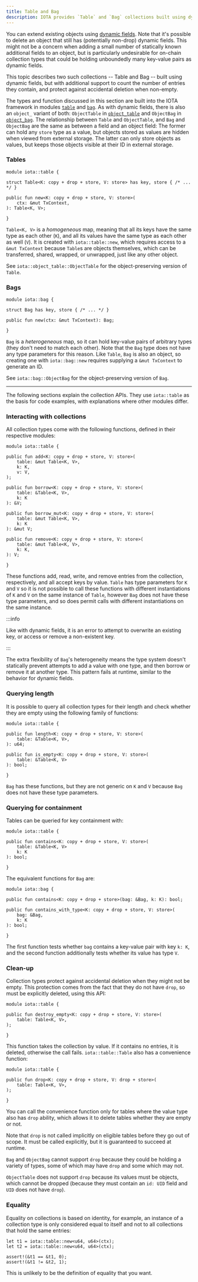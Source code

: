 ```yaml
---
title: Table and Bag
description: IOTA provides `Table` and `Bag` collections built using dynamic fields, but with additional support to count the number of entries they contain to protect against accidental deletion when non-empty.
---
```


You can extend existing objects using [dynamic fields](../dynamic-fields.mdx). Note that it's possible to delete an object that still has (potentially non-drop) dynamic fields. This might not be a concern when adding a small number of statically known additional fields to an object, but is particularly undesirable for on-chain collection types that could be holding unboundedly many key-value pairs as dynamic fields.

This topic describes two such collections -- Table and Bag -- built using dynamic fields, but with additional support to count the number of entries they contain, and protect against accidental deletion when non-empty.

The types and function discussed in this section are built into the IOTA framework in modules [`table`](https://github.com/iotaledger/kinesis/tree/main/crates/iota-framework/packages/iota-framework/sources/table.move) and [`bag`](https://github.com/iotaledger/kinesis/tree/main/crates/iota-framework/packages/iota-framework/sources/bag.move). As with dynamic fields, there is also an `object_` variant of both: `ObjectTable` in [`object_table`](https://github.com/iotaledger/kinesis/tree/main/crates/iota-framework/packages/iota-framework/sources/object_table.move) and `ObjectBag` in [`object_bag`](https://github.com/iotaledger/kinesis/tree/main/crates/iota-framework/packages/iota-framework/sources/object_bag.move). The relationship between `Table` and `ObjectTable`, and `Bag` and `ObjectBag` are the same as between a field and an object field: The former can hold any `store` type as a value, but objects stored as values are hidden when viewed from external storage. The latter can only store objects as values, but keeps those objects visible at their ID in external storage.


### Tables

```move
module iota::table {

struct Table<K: copy + drop + store, V: store> has key, store { /* ... */ }

public fun new<K: copy + drop + store, V: store>(
    ctx: &mut TxContext,
): Table<K, V>;

}
```

`Table<K, V>` is a *homogeneous* map, meaning that all its keys have the same type as each other (`K`), and all its values have the same type as each other as well (`V`). It is created with `iota::table::new`, which requires access to a `&mut TxContext` because `Table`s are objects themselves, which can be transferred, shared, wrapped, or unwrapped, just like any other object.

See `iota::object_table::ObjectTable` for the object-preserving version of `Table`.

### Bags

```move
module iota::bag {

struct Bag has key, store { /* ... */ }

public fun new(ctx: &mut TxContext): Bag;

}
```

`Bag` is a *heterogeneous* map, so it can hold key-value pairs of arbitrary types (they don't need to match each other). Note that the `Bag` type does not have any type parameters for this reason. Like `Table`, `Bag` is also an object, so creating one with `iota::bag::new` requires supplying a `&mut TxContext` to generate an ID.

See `iota::bag::ObjectBag` for the object-preserving version of `Bag`.

---

The following sections explain the collection APIs. They use `iota::table` as the basis for code examples, with explanations where other modules differ.

### Interacting with collections

All collection types come with the following functions, defined in their respective modules:

```move
module iota::table {

public fun add<K: copy + drop + store, V: store>(
    table: &mut Table<K, V>,
    k: K,
    v: V,
);

public fun borrow<K: copy + drop + store, V: store>(
    table: &Table<K, V>,
    k: K
): &V;

public fun borrow_mut<K: copy + drop + store, V: store>(
    table: &mut Table<K, V>,
    k: K
): &mut V;

public fun remove<K: copy + drop + store, V: store>(
    table: &mut Table<K, V>,
    k: K,
): V;

}
```

These functions add, read, write, and remove entries from the collection, respectively, and all accept keys by value. `Table` has type parameters for `K` and `V` so it is not possible to call these functions with different instantiations of `K` and `V` on the same instance of `Table`, however `Bag` does not have these type parameters, and so does permit calls with different instantiations on the same instance.

:::info

Like with dynamic fields, it is an error to attempt to overwrite an existing key, or access or remove a non-existent key.

:::

The extra flexibility of `Bag`'s heterogeneity means the type system doesn't statically prevent attempts to add a value with one type, and then borrow or remove it at another type. This pattern fails at runtime, similar to the behavior for dynamic fields.

### Querying length

It is possible to query all collection types for their length and check whether they are empty using the following family of functions:

```move
module iota::table {

public fun length<K: copy + drop + store, V: store>(
    table: &Table<K, V>,
): u64;

public fun is_empty<K: copy + drop + store, V: store>(
    table: &Table<K, V>
): bool;

}
```

`Bag` has these functions, but they are not generic on `K` and `V` because `Bag` does not have these type parameters.

### Querying for containment

Tables can be queried for key containment with:

```move
module iota::table {

public fun contains<K: copy + drop + store, V: store>(
    table: &Table<K, V>
    k: K
): bool;

}
```

The equivalent functions for `Bag` are:

```move
module iota::bag {

public fun contains<K: copy + drop + store>(bag: &Bag, k: K): bool;

public fun contains_with_type<K: copy + drop + store, V: store>(
    bag: &Bag,
    k: K
): bool;

}
```

The first function tests whether `bag` contains a key-value pair with key `k: K`, and the second function additionally tests whether its value has type `V`.

### Clean-up

Collection types protect against accidental deletion when they might not be empty. This protection comes from the fact that they do not have `drop`, so must be explicitly deleted, using this API:

```move
module iota::table {

public fun destroy_empty<K: copy + drop + store, V: store>(
    table: Table<K, V>,
);

}
```

This function takes the collection by value. If it contains no entries, it is deleted, otherwise the call fails. `iota::table::Table` also has a convenience function:

```move
module iota::table {

public fun drop<K: copy + drop + store, V: drop + store>(
    table: Table<K, V>,
);

}
```

You can call the convenience function only for tables where the value type also has `drop` ability, which allows it to delete tables whether they are empty or not.

Note that `drop` is not called implicitly on eligible tables before they go out of scope. It must be called explicitly, but it is guaranteed to succeed at runtime.

`Bag` and `ObjectBag` cannot support `drop` because they could be holding a variety of types, some of which may have `drop` and some which may not.

`ObjectTable` does not support `drop` because its values must be objects, which cannot be dropped (because they must contain an `id: UID` field and `UID` does not have `drop`).

### Equality

Equality on collections is based on identity, for example, an instance of a collection type is only considered equal to itself and not to all collections that hold the same entries:

```move
let t1 = iota::table::new<u64, u64>(ctx);
let t2 = iota::table::new<u64, u64>(ctx);

assert!(&t1 == &t1, 0);
assert!(&t1 != &t2, 1);
```

This is unlikely to be the definition of equality that you want.
